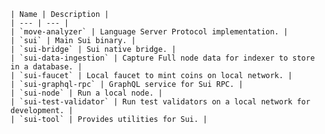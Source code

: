     | Name | Description |
    | --- | --- |
    | `move-analyzer` | Language Server Protocol implementation. | 
    | `sui` | Main Sui binary. |
    | `sui-bridge` | Sui native bridge. |
    | `sui-data-ingestion` | Capture Full node data for indexer to store in a database. |
    | `sui-faucet` | Local faucet to mint coins on local network. |
    | `sui-graphql-rpc` | GraphQL service for Sui RPC. |
    | `sui-node` | Run a local node. |
    | `sui-test-validator` | Run test validators on a local network for development. |
    | `sui-tool` | Provides utilities for Sui. |

